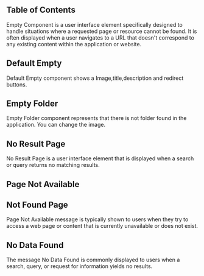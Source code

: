 

## Table of Contents

Empty Component is a user interface element specifically designed to handle situations where a requested page or resource cannot be found. It is often displayed when a user navigates to a URL that doesn't correspond to any existing content within the application or website.

## Default Empty

Default Empty component shows a Image,title,description and redirect buttons.

<CodeHighlightPreview code={DefaultEmptyCode}>
  <DefaultEmpty />
</CodeHighlightPreview>

## Empty Folder

Empty Folder component represents that there is not folder found in the application. You can change the image.

<CodeHighlightPreview code={EmptyFolderCode}>
  <EmptyFolder />
</CodeHighlightPreview>

## No Result Page

No Result Page is a user interface element that is displayed when a search or query returns no matching results.

<CodeHighlightPreview code={NoResultPageCode}>
  <NoResultPage />
</CodeHighlightPreview>

## Page Not Available

<CodeHighlightPreview code={PageNotAvailableCode}>
  <PageNotAvailable />
</CodeHighlightPreview>

## Not Found Page

Page Not Available message is typically shown to users when they try to access a web page or content that is currently unavailable or does not exist.

<CodeHighlightPreview code={NotFoundPageCode}>
  <NotFoundPage />
</CodeHighlightPreview>

## No Data Found

The message No Data Found is commonly displayed to users when a search, query, or request for information yields no results.

<CodeHighlightPreview code={NoDataFoundCode}>
  <NoDataFound />
</CodeHighlightPreview>
